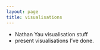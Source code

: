 ```yaml
---
layout: page
title: visualisations
---
```


- Nathan Yau visualisation stuff
- present visualisations I've done.
